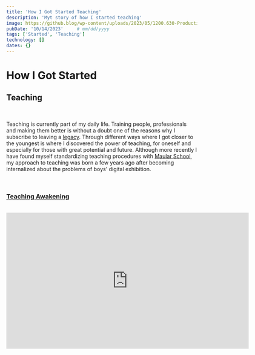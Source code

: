 ```yaml
---
title: 'How I Got Started Teaching'
description: 'Myt story of how I started teaching'
image: https://github.blog/wp-content/uploads/2023/05/1200.630-Productivity-wLogo@2x.png?resize=1600%2C850
pubDate: '10/14/2023'     # mm/dd/yyyy
tags: ['Started', 'Teaching']
technology: []
dates: {}
---
```


# How I Got Started
## Teaching

<br/>

Teaching is currently part of my daily life. Training people, professionals and making them better is without a doubt one of the reasons why I subscribe to leaving a <a href="/essays/capital_experience#legacy" target="_blank">legacy</a>. Through different ways where I got closer to the youngest is where I discovered the power of teaching, for oneself and especially for those with great potential and future. Although more recently I have found myself standardizing teaching procedures with <a href="/projects/maular" targer="_blank">Maular School</a>, my approach to teaching was born a few years ago after becoming internalized about the problems of boys' digital exhibition.

<br/>

### [Teaching Awakening](#teaching-awakening)

<br />

<iframe id="ytplayer" type="text/html" width="640" height="360" src="http://www.youtube.com/embed/H2xr7aG_6Uc?autoplay=0&origin=https://josevigil.com" allowfullscreen="allowfullscreen" frameborder="0"/>

<br />

### [Profesional English](#profesional-english)

<a href="" target="_blank"> </a>


<br/>

<table>
    <tr>
        <td>
            <JImage src="/images/started/teaching/teaching_class.png" width="200px"></JImage>
        </td>
        <td>
          <p style="width: 300px; padding-left: 10px;"> Teaching Robotics At St Paul’s.</p>
        </td>
    </tr>
</table>

<br/>


